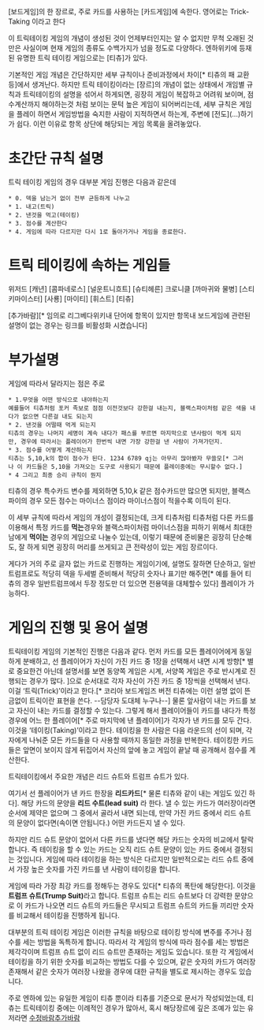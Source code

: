 [보드게임]의 한 장르로, 주로 카드를 사용하는 [카드게임]에 속한다. 영어로는 Trick-Taking 이라고 한다

이 트릭테이킹 게임의 개념이 생성된 것이 언제부터인지는 알 수 없지만 무척 오래된 것만은 사실이며 현재 게임의 종류도 수백가지가 넘을 정도로 다양하다. 엔하위키에 등재된 유명한 트릭 테이킹 게임으로는 [티츄]가 있다.

기본적인 게임 개념은 간단하지만 세부 규칙이나 준비과정에서 차이[* 티츄의 패 교환등]에서 생겨난다. 하지만 트릭 테이킹이라는 [장르]의 개념이 없는 상태에서 개임별 규칙과 트릭테이킹의 설명을 섞어서 하게되면, 굉장히 게임이 복잡하고 어려워 보이며, 점수계산까지 해야하는것 처럼 보이는 문턱 높은 게임이 되어버리는데, 세부 규칙은 게임을 플레이 하면서 게임방법을 숙지한 사람이 지적하면서 하는게, 주변에 [전도](...)하기가 쉽다. 이런 이유로 항목 상단에 해당되는 게임 목록을 올려놓았다.

= 초간단 규칙 설명 =
트릭 테이킹 게임의 경우 대부분 게임 진행은 다음과 같은데

 * 0. 덱을 남는거 없이 전부 균등하게 나누고
 * 1. 내고(트릭)
 * 2. 낸것을 먹고(테이킹)
 * 3. 점수를 계산한다
 * 4. 게임에 따라 다르지만 다시 1로 돌아가거나 게임을 종료한다. 


= 트릭 테이킹에 속하는 게임들 =

위저드
[캐년]
[콤파네로스]
[널운트니흐트]
[슈티헤른]
크로니클
[까마귀와 물병]
[스티키마이스터]
[사룡]
[마이티]
[휘스트]
[티츄]

[추가바람][* 임의로 리그베다위키내 단어에 항목이 있지만 항목내 보드게임에 관련된 설명이 없는 경우는 링크를 비활성화 시켰습니다]


= 부가설명 =
게임에 따라서 달라지는 점은 주로 

 * 1.무엇을 어떤 방식으로 내야하는지
 예를들어 티츄처럼 포커 족보로 점점 이전것보다 강한걸 내는지, 블랙스파이처럼 같은 색을 내다가 없으면 다른걸 내도 되는지
 * 2. 낸것을 어떨때 먹게 되는지
 티츄의 경우는 나머지 세명이 계속 내다가 패스를 부르면 마지막으로 낸사람이 먹게 되지만, 경우에 따라서는 플레이어가 한번씩 내면 가장 강한걸 낸 사람이 가져가던지.
 * 3. 점수를 어떻게 계산하는지
 티츄는 5,10,k의 합이 점수가 된다. 1234 6789 qj는 아무리 많아봤자 무쓸모[* 그러나 이 카드들은 5,10을 가져오는 도구로 사용되기 때문에 플레이중에는 무시할수 없다.]
 * 4 그리고 최종 승리 규칙이 뭔지
티츄의 경우 특수카드 변수를 제외하면 5,10,k 같은 점수카드만 많으면 되지만, 블랙스파이의 경우 모든 점수는 마이너스 점이라 마이너스점이 적을수록 이득이 된다.


이 세부 규칙에 따라서 게임의 개성이 결정되는데, 크게 티츄처럼 티츄처럼 다른 카드를 이용해서 특정 카드를 '''먹는'''경우와 블랙스파이처럼 마이너스점을 피하기 위해서 최대한 남에게 '''먹이는''' 경우의 게임으로 나눌수 있는데, 이렇기 때문에 준비물은 굉장히 단순해도, 잘 하게 되면 굉장히 머리를 쓰게되고 큰 전략성이 있는 게임 장르이다. 

게다가 거의 주로 글자 없는 카드로 진행하는 게임이기에, 설명도 잘하면 단순하고, 일반 트럼프로도 적당히 덱을 두세벌 준비해서 적당히 숫자나 표기만 해주면[* 예를 들어 티츄의 경우 일반트럼프에서 두장 정도만 더 있으면 전용덱을 대체할수 있다] 플레이가 가능하다.

= 게임의 진행 및 용어 설명 =

트릭테이킹 게임의 기본적인 진행은 다음과 같다.
먼저 카드를 모든 플레이어에게 동일하게 분배하고, 선 플레이어가 자신이 가진 카드 중 1장을 선택해서 내면 시계 방향[* 별로 중요한건 아닌데 설명서를 보면 동양쪽 게임은 시계, 서양쪽 게임은 주로 반시계로 진행되는 경우가 많다. ]으로 순서대로 각자 자신이 가진 카드 중 1장씩을 선택해서 낸다. 이걸 ‘트릭(Trick)’이라고 한다.[* 코리아 보드게임즈 버전 티츄에는 이런 설명 없이 뜬금없이 트릭이란 표현을 쓴다. --담당자 도대체 누구나--] 물론 앞사람이 내는 카드를 보고 자신이 내는 카드를 결정할 수 있는다. 그렇게 해서 플레이어들이 카드를 내다가 특정 경우에 어느 한 플레이어[* 주로 마지막에 낸 플레이어]가 각자가 낸 카드를 모두 간다. 이것을 ‘테이킹(Taking)’이라고 한다. 테이킹을 한 사람은 다음 라운드의 선이 되며, 각자에게 나눠준 모든 카드들을 다 사용할 때까지 동일한 과정을 반복한다. 테이킹한 카드들은 앞면이 보이지 않게 뒤집어서 자신의 앞에 놓고 게임이 끝날 때 공개해서 점수를 계산한다.

트릭테이킹에서 주요한 개념은 리드 슈트와 트럼프 슈트가 있다.

여기서 선 플레이어가 낸 카드 한장을 '''리드카드'''[* 물론 티츄와 같이 내는 게임도 있긴 하다]. 해당 카드의 문양을 '''리드 수트(lead suit)''' 라 한다. 낼 수 있는 카드가 여러장이라면 순서에 제약은 없으며 그 중에서 골라서 내면 되는데, 만약 가진 카드 중에서 리드 슈트의 문양이 없다면(속이면 안됩니다.) 어떤 카드든지 낼 수 있다.

하지만 리드 슈트 문양이 없어서 다른 카드를 냈다면 해당 카드는 숫자의 비교에서 탈락합니다. 즉 테이킹을 할 수 있는 카드는 오직 리드 슈트 문양이 있는 카드 중에서 결정되는 것입니다. 게임에 따라 테이킹을 하는 방식은 다르지만 일반적으로는 리드 슈트 중에서 가장 높은 숫자를 가진 카드를 낸 사람이 테이킹을 합니다.

게임에 따라 가장 최강 카드를 정해두는 경우도 있다[* 티츄의 폭탄에 해당한다]. 이것을 '''트럼프 슈트(Trump Suit)'''라고 합니다. 트럼프 슈트는 리드 슈트보다 더 강력한 문양으로 이 카드가 나오면 리드 슈트의 카드들은 무시되고 트럼프 슈트의 카드들 끼리만 숫자를 비교해서 테이킹을 진행하게 됩니다.

대부분의 트릭 테이킹 게임은 이러한 규칙을 바탕으로 테이킹 방식에 변주를 주거나 점수를 세는 방법을 독특하게 합니다.
따라서 각 게임의 방식에 따라 점수를 세는 방법은 제각각이며 트럼프 슈트 없이 리드 슈트만 존재하는 게임도 있습니다.
또한 각 게임에서 테이킹을 하기 위한 숫자를 비교하는 방법도 다를 수 있으며, 같은 숫자의 카드가 여러장 존재해서 같은 숫자가 여러장 나왔을 경우에 대한 규칙을 별도로 제시하는 경우도 있습니다.


주로 엔하에 있는 유일한 게임이 티츄 뿐이라 티츄를 기준으로 문서가 작성되었는데, 티츄는 트릭테이킹 중에는 이례적인 경우가 많아서, 혹시 해당장르에 깊은 조예가 있는 유저라면 [[수정바람]][[추가바람]]
